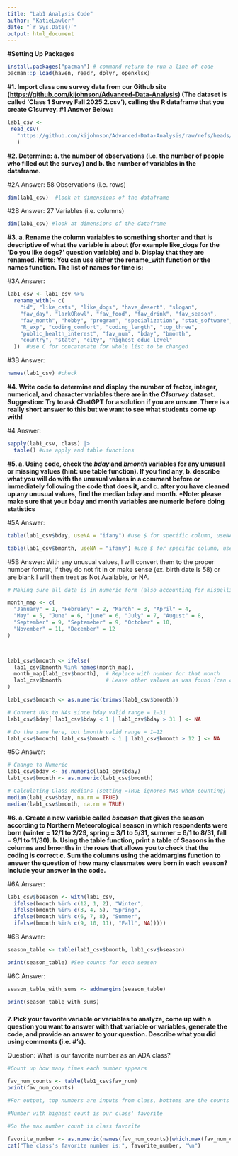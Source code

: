 ```yaml
---
title: "Lab1 Analysis Code"
author: "KatieLawler"
date: "`r Sys.Date()`"
output: html_document
---
```


**#Setting Up Packages**

```r
install.packages("pacman") # command return to run a line of code
pacman::p_load(haven, readr, dplyr, openxlsx)
```

**#1. Import class one survey data from our Github site (<https://github.com/kijohnson/Advanced-Data-Analysis>) (The dataset is called ‘Class 1 Survey Fall 2025 2.csv’), calling the R dataframe that you create C1survey. #1 Answer Below:**

```r
lab1_csv <-
 read_csv(
   "https://github.com/kijohnson/Advanced-Data-Analysis/raw/refs/heads/main/Class%201%20Survey%20Fall%202025%202.csv"
   )

```

**#2. Determine: a. the number of observations (i.e. the number of people who filled out the survey) and b. the number of variables in the dataframe.**

#2A Answer: 58 Observations (i.e. rows)

```r
dim(lab1_csv)  #look at dimensions of the dataframe

```

#2B Answer: 27 Variables (i.e. columns)

```r
dim(lab1_csv) #look at dimensions of the dataframe

```

**#3. a. Rename the column variables to something shorter and that is descriptive of what the variable is about (for example like_dogs for the ‘Do you like dogs?’ question variable) and b. Display that they are renamed. Hints: You can use either the rename_with function or the names function. The list of names for time is:**

#3A Answer:

```r
lab1_csv <- lab1_csv %>%
  rename_with(~ c(
    "id", "like_cats", "like_dogs", "have_desert", "slogan", 
    "fav_day", "larkORowl", "fav_food", "fav_drink", "fav_season", 
    "fav_month", "hobby", "program", "specialization", "stat_software", 
    "R_exp", "coding_comfort", "coding_length", "top_three", 
    "public_health_interest", "fav_num", "bday", "bmonth", 
    "country", "state", "city", "highest_educ_level"
  ))  #use C for concatenate for whole list to be changed

```

#3B Answer:

```r
names(lab1_csv) #check

```

**#4. Write code to determine and display the number of factor, integer, numerical, and character variables there are in the *C1survey* dataset. Suggestion: Try to ask ChatGPT for a solution if you are unsure. There is a really short answer to this but we want to see what students come up with!**

#4 Answer:

```r
sapply(lab1_csv, class) |> 
  table() #use apply and table functions

```

**#5. a. Using code, check the *bday* and *bmonth* variables for any unusual or missing values (hint: use table function). If you find any, b. describe what you will do with the unusual values in a comment before or immediately following the code that does it, and c. after you have cleaned up any unusual values, find the median bday and month. \*Note: please make sure that your bday and month variables are numeric before doing statistics**

#5A Answer:

```r
table(lab1_csv$bday, useNA = "ifany") #use $ for specific column, useNA function

table(lab1_csv$bmonth, useNA = "ifany") #use $ for specific column, useNA function

```

#5B Answer: With any unusual values, I will convert them to the proper number format, if they do not fit in or make sense (ex. birth date is 58) or are blank I will then treat as Not Available, or NA.

```r
# Making sure all data is in numeric form (also accounting for mispelling, ex. see september)

month_map <- c(
  "January" = 1, "February" = 2, "March" = 3, "April" = 4,
  "May" = 5, "June" = 6, "june" = 6, "July" = 7, "August" = 8,
  "September" = 9, "Septemeber" = 9, "October" = 10,
  "November" = 11, "December" = 12
)



lab1_csv$bmonth <- ifelse(
  lab1_csv$bmonth %in% names(month_map), 
  month_map[lab1_csv$bmonth],  # Replace with number for that month
  lab1_csv$bmonth              # Leave other values as was found (can clear empty/NA later)
)

lab1_csv$bmonth <- as.numeric(trimws(lab1_csv$bmonth))

# Convert UVs to NAs since bday valid range = 1–31
lab1_csv$bday[ lab1_csv$bday < 1 | lab1_csv$bday > 31 ] <- NA

# Do the same here, but bmonth valid range = 1–12
lab1_csv$bmonth[ lab1_csv$bmonth < 1 | lab1_csv$bmonth > 12 ] <- NA

```

#5C Answer:

```r
# Change to Numeric
lab1_csv$bday <- as.numeric(lab1_csv$bday)
lab1_csv$bmonth <- as.numeric(lab1_csv$bmonth)

# Calculating Class Medians (setting =TRUE ignores NAs when counting)
median(lab1_csv$bday, na.rm = TRUE)
median(lab1_csv$bmonth, na.rm = TRUE)

```

**#6. a. Create a new variable called *bseason* that gives the season according to Northern Meteorological season in which respondents were born (winter = 12/1 to 2/29, spring = 3/1 to 5/31, summer = 6/1 to 8/31, fall = 9/1 to 11/30). b. Using the table function, print a table of Seasons in the columns and bmonths in the rows that allows you to check that the coding is correct c. Sum the columns using the addmargins function to answer the question of how many classmates were born in each season? Include your answer in the code.**

#6A Answer:

```r
lab1_csv$bseason <- with(lab1_csv,
  ifelse(bmonth %in% c(12, 1, 2), "Winter",
  ifelse(bmonth %in% c(3, 4, 5), "Spring",
  ifelse(bmonth %in% c(6, 7, 8), "Summer",
  ifelse(bmonth %in% c(9, 10, 11), "Fall", NA)))))
```

#6B Answer:

```r

season_table <- table(lab1_csv$bmonth, lab1_csv$bseason)

print(season_table) #See counts for each season

```

#6C Answer:

```r
season_table_with_sums <- addmargins(season_table)

print(season_table_with_sums)
```

### 

**7. Pick your favorite variable or variables to analyze, come up with a question you want to answer with that variable or variables, generate the code, and provide an answer to your question. Describe what you did using comments (i.e. #’s).**

Question: What is our favorite number as an ADA class?

```r
#Count up how many times each number appears

fav_num_counts <- table(lab1_csv$fav_num)
print(fav_num_counts)

#For output, top numbers are inputs from class, bottoms are the counts


```

```r

#Number with highest count is our class' favorite

#So the max number count is class favorite

favorite_number <- as.numeric(names(fav_num_counts)[which.max(fav_num_counts)])
cat("The class's favorite number is:", favorite_number, "\n")
```
